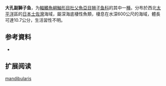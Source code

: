 {{Speciesbox
| name = 大孔副獅子魚
| status = NE
| status_system = 
| image = 
| genus = Paraliparis
| species = mandibularis
| authority = [[Kido|Kido]],  1985
| synonyms = 
}}

'''大孔副獅子鱼'''，为[[輻鰭魚綱|輻鰭魚綱]][[鮋形目|鮋形目]][[杜父魚亞目|杜父魚亞目]][[狮子鱼科|狮子鱼科]]的其中一[[種|種]]。分布於西北[[太平洋|太平洋]]區的[[日本|日本]][[土佐灣|土佐灣]]海域，屬深海底棲性魚類，棲息在水深600公尺的海域，體長可達10.7公分，生活習性不明。

== 参考資料 ==
*{{FishBase_species|genus=Paraliparis|species=mandibularis|year=2011|month=12}}

== 扩展阅读 ==
{{refbegin}}
{{wikispecies-inline|Paraliparis mandibularis|大孔副獅子魚}}
{{refend}}
{{Taxonbar|from=Q2789820}}

[[Category:副獅子魚属|mandibularis]]


{{鮋形目小作品}}